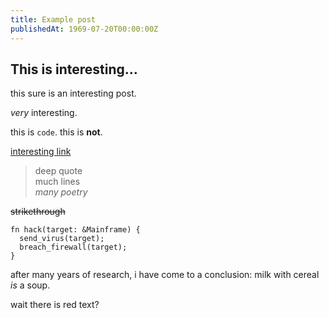 ```yaml
---
title: Example post
publishedAt: 1969-07-20T00:00:00Z
---
```


## This is interesting…

this sure is an interesting post.

*very* interesting.

this is `code`. this is **not**.

[interesting link](https://www.youtube.com/watch?v=dQw4w9WgXcQ)

> deep quote  
> much lines  
> *many poetry*

~~strikethrough~~

```
fn hack(target: &Mainframe) {
  send_virus(target);
  breach_firewall(target);
}
```

after many years of research, i have come to a conclusion: milk with cereal *is* a soup.

<p style={{color: "red"}}>wait there is red text?</p>
